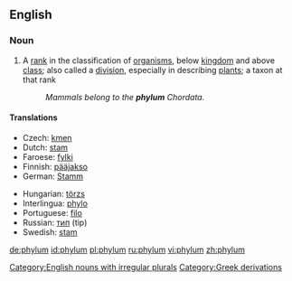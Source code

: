 ==English==

===Noun===
{{en-noun|phyl|a|pl2=phylums}}

# {{context|biology|taxonomy}} A [[rank]] in the classification of [[organism]]s, below [[kingdom]] and above [[class]]; also called a [[division]], especially in describing [[plant]]s; a taxon at that rank
#: ''Mammals belong to the '''phylum''' Chordata.''

====Translations====
{{trans-top}}
*Czech: [[kmen]] {{m}}
*Dutch: [[stam]]
*Faroese: [[fylki]] {{n}}
*Finnish: [[pääjakso]]
*German: [[Stamm]] {{m}}
{{trans-mid}}
*Hungarian: [[törzs]]
*Interlingua: [[phylo]]
*Portuguese: [[filo]] {{m}}
*Russian: [[тип]] (tip) {{m}}
*Swedish: [[stam]] {{c}}
{{trans-bottom}} 

[[Category:English nouns with irregular plurals]]
[[Category:Greek derivations]]

[[de:phylum]]
[[id:phylum]]
[[pl:phylum]]
[[ru:phylum]]
[[vi:phylum]]
[[zh:phylum]]